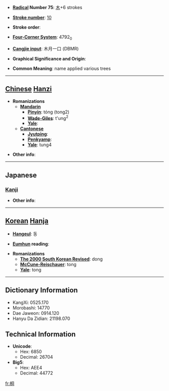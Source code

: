 * '''[[Wiktionary:Chinese radical index| Radical]] Number 75''': [[Wiktionary:Chinese radical index 木|木]]+6 strokes

* '''[[Wiktionary:Chinese total strokes index|Stroke number]]''': [[Wiktionary:Chinese total strokes index 10|10]]

* '''Stroke order''': 

* '''[[Wiktionary:Chinese four corner index|Four-Corner System]]''': 4792<sub>0</sub>

* '''[[Wiktionary:Chinese Cangjie index|Cangjie input]]''': 木月一口 (DBMR)

* '''Graphical Significance and Origin''': 

* '''Common Meaning''': name applied various trees

----

== [[Chinese]] [[Hanzi]] ==

* '''Romanizations'''
** '''[[Mandarin]]'''
*** '''[[Pinyin]]''': tóng (tong2)
*** '''[[Wade-Giles]]''': t'ung<sup>2</sup>
*** '''[[Yale]]''': 
** '''[[Cantonese]]'''
*** '''[[Jyutping]]''':
*** '''[[Penkyamp]]''': 
*** '''[[Yale]]''': tung4

* '''Other info''': 

----

==Japanese==
===[[Kanji]]===
{{kanji|on readings=[[どう]] (dō), [[とう]] (tō)|kun readings=[[きり]] (kiri)}}

* '''Other info''':  

----

== [[Korean]] [[Hanja]] ==

* '''[[Hangeul]]''': 동

* '''[[Eumhun]] reading''': 

* '''Romanizations'''
** '''[[The 2000 South Korean Revised Romanization|The 2000 South Korean Revised]]''': dong
** '''[[McCune-Reischauer]]''': tong
** '''[[Yale]]''': tong

----

== Dictionary Information ==

* KangXi: 0525.170
* Morobashi: 14770
* Dae Jaweon: 0914.120
* Hanyu Da Zidian: 21198.070

== Technical Information ==

* '''Unicode''':
** Hex: 6850
** Decimal: 26704
* '''Big5''':
** Hex: AEE4
** Decimal: 44772

[[fr:桐]]